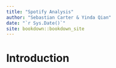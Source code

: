 ```yaml
--- 
title: "Spotify Analysis"
author: "Sebastian Carter & Yinda Qian"
date: "`r Sys.Date()`"
site: bookdown::bookdown_site
---
```


# Introduction

